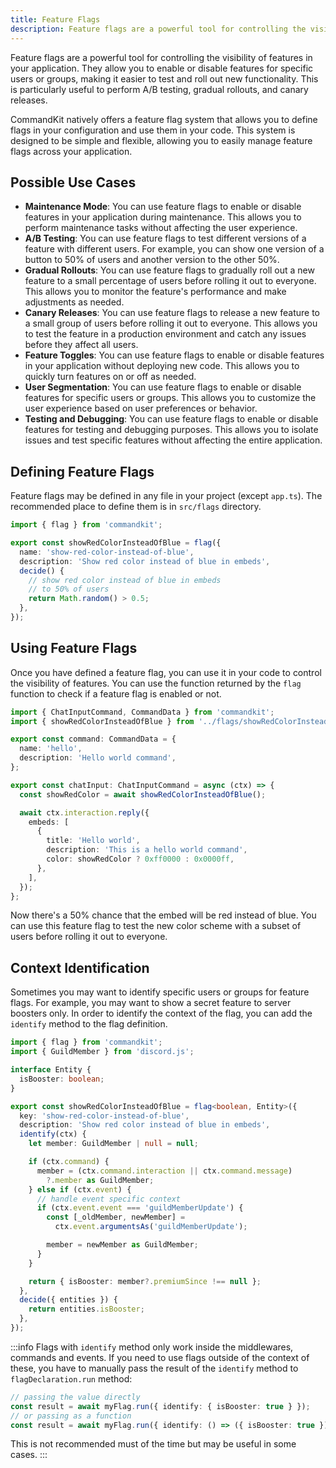 ```yaml
---
title: Feature Flags
description: Feature flags are a powerful tool for controlling the visibility of features in your application. They allow you to enable or disable features for specific users or groups, making it easier to test and roll out new functionality.
---
```


Feature flags are a powerful tool for controlling the visibility of features in your application. They allow you to enable or disable features for specific users or groups, making it easier to test and roll out new functionality. This is particularly useful to perform A/B testing, gradual rollouts, and canary releases.

CommandKit natively offers a feature flag system that allows you to define flags in your configuration and use them in your code. This system is designed to be simple and flexible, allowing you to easily manage feature flags across your application.

## Possible Use Cases

- **Maintenance Mode**: You can use feature flags to enable or disable features in your application during maintenance. This allows you to perform maintenance tasks without affecting the user experience.
- **A/B Testing**: You can use feature flags to test different versions of a feature with different users. For example, you can show one version of a button to 50% of users and another version to the other 50%.
- **Gradual Rollouts**: You can use feature flags to gradually roll out a new feature to a small percentage of users before rolling it out to everyone. This allows you to monitor the feature's performance and make adjustments as needed.
- **Canary Releases**: You can use feature flags to release a new feature to a small group of users before rolling it out to everyone. This allows you to test the feature in a production environment and catch any issues before they affect all users.
- **Feature Toggles**: You can use feature flags to enable or disable features in your application without deploying new code. This allows you to quickly turn features on or off as needed.
- **User Segmentation**: You can use feature flags to enable or disable features for specific users or groups. This allows you to customize the user experience based on user preferences or behavior.
- **Testing and Debugging**: You can use feature flags to enable or disable features for testing and debugging purposes. This allows you to isolate issues and test specific features without affecting the entire application.

## Defining Feature Flags

Feature flags may be defined in any file in your project (except `app.ts`). The recommended place to define them is in `src/flags` directory.

```ts title="src/flags/showRedColorInsteadOfBlue.ts"
import { flag } from 'commandkit';

export const showRedColorInsteadOfBlue = flag({
  name: 'show-red-color-instead-of-blue',
  description: 'Show red color instead of blue in embeds',
  decide() {
    // show red color instead of blue in embeds
    // to 50% of users
    return Math.random() > 0.5;
  },
});
```

## Using Feature Flags

Once you have defined a feature flag, you can use it in your code to control the visibility of features. You can use the function returned by the `flag` function to check if a feature flag is enabled or not.

```ts title="src/commands/hello.ts"
import { ChatInputCommand, CommandData } from 'commandkit';
import { showRedColorInsteadOfBlue } from '../flags/showRedColorInsteadOfBlue';

export const command: CommandData = {
  name: 'hello',
  description: 'Hello world command',
};

export const chatInput: ChatInputCommand = async (ctx) => {
  const showRedColor = await showRedColorInsteadOfBlue();

  await ctx.interaction.reply({
    embeds: [
      {
        title: 'Hello world',
        description: 'This is a hello world command',
        color: showRedColor ? 0xff0000 : 0x0000ff,
      },
    ],
  });
};
```

Now there's a 50% chance that the embed will be red instead of blue. You can use this feature flag to test the new color scheme with a subset of users before rolling it out to everyone.

## Context Identification

Sometimes you may want to identify specific users or groups for feature flags. For example, you may want to show a secret feature to server boosters only.
In order to identify the context of the flag, you can add the `identify` method to the flag definition.

```ts title="src/flags/showRedColorInsteadOfBlue.ts"
import { flag } from 'commandkit';
import { GuildMember } from 'discord.js';

interface Entity {
  isBooster: boolean;
}

export const showRedColorInsteadOfBlue = flag<boolean, Entity>({
  key: 'show-red-color-instead-of-blue',
  description: 'Show red color instead of blue in embeds',
  identify(ctx) {
    let member: GuildMember | null = null;

    if (ctx.command) {
      member = (ctx.command.interaction || ctx.command.message)
        ?.member as GuildMember;
    } else if (ctx.event) {
      // handle event specific context
      if (ctx.event.event === 'guildMemberUpdate') {
        const [_oldMember, newMember] =
          ctx.event.argumentsAs('guildMemberUpdate');

        member = newMember as GuildMember;
      }
    }

    return { isBooster: member?.premiumSince !== null };
  },
  decide({ entities }) {
    return entities.isBooster;
  },
});
```

:::info
Flags with `identify` method only work inside the middlewares, commands and events. If you need to use flags outside of the context of these, you have to manually pass the result of the `identify` method to `flagDeclaration.run` method:

```ts
// passing the value directly
const result = await myFlag.run({ identify: { isBooster: true } });
// or passing as a function
const result = await myFlag.run({ identify: () => ({ isBooster: true }) });
```

This is not recommended must of the time but may be useful in some cases.
:::

